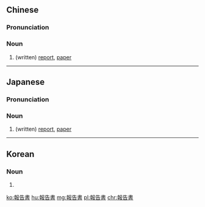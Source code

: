 {{also|报告书}}
==Chinese==
{{zh-forms|s=报告书|type=21}}

===Pronunciation===
{{zh-pron
|m=bàogàoshū
|c=bou3 gou3 syu1
|mn=pò-kò-su
|cat=n
}}

===Noun===
{{zh-noun}}

# (written) [[report]], [[paper]]

----

==Japanese==
{{ja-kanjitab|ほう|こく|しょ|yomi=o}}

===Pronunciation===
{{ja-pron|ほうこくしょ|y=o}}

===Noun===
{{ja-noun|ほうこくしょ}}

# (written) [[report]], [[paper]]

----

==Korean==
{{ko-hanjatab}}

===Noun===
{{ko-noun|hj|hangeul=보고서}}

# {{hanja form of|보고서|(written) [[report]], [[paper]]}}

[[ko:報告書]]
[[hu:報告書]]
[[mg:報告書]]
[[pl:報告書]]
[[chr:報告書]]